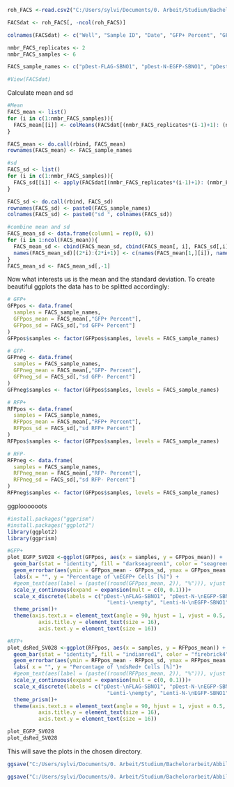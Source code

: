 ```r
roh_FACS <-read.csv2("C:/Users/sylvi/Documents/0. Arbeit/Studium/Bachelorarbeit/Rohdaten/SV028 FACS guava SBNO12.csv", sep=",", dec=".")

FACSdat <- roh_FACS[, -ncol(roh_FACS)]

colnames(FACSdat) <- c("Well", "Sample ID", "Date", "GFP+ Percent", "GFP+ Count", "GFP+ Mean", "GFP- Percent", "GFP- Count", "GFP- Mean", "RFP- Percent", "RFP- Count", "RFP- Mean", "RFP+ Percent", "RFP+ Count", "RFP+ Mean" )

nmbr_FACS_replicates <- 2
nmbr_FACS_samples <- 6

FACS_sample_names <- c("pDest-FLAG-SBNO1", "pDest-N-EGFP-SBNO1", "pDest-C-EGFP-SBNO1", "dsRed-IRES-empty-EGFP", "dsRed-IRES-N-EGFP-SBNO1", "dsRed-IRES-C-EGFP-SBNO1")

#View(FACSdat)
```


Calculate mean and sd
```r
#Mean
FACS_mean <- list()
for (i in c(1:nmbr_FACS_samples)){
  FACS_mean[[i]] <- colMeans(FACSdat[(nmbr_FACS_replicates*(i-1)+1): (nmbr_FACS_replicates*i), 4:ncol(FACSdat)])
}

FACS_mean <- do.call(rbind, FACS_mean)
rownames(FACS_mean) <- FACS_sample_names

#sd
FACS_sd <- list()
for (i in c(1:nmbr_FACS_samples)){
  FACS_sd[[i]] <- apply(FACSdat[(nmbr_FACS_replicates*(i-1)+1): (nmbr_FACS_replicates*i), 4:ncol(FACSdat)], 2, sd, na.rm = TRUE)
}

FACS_sd <- do.call(rbind, FACS_sd)
rownames(FACS_sd) <- paste0(FACS_sample_names)
colnames(FACS_sd) <- paste0("sd ", colnames(FACS_sd))

#combine mean and sd
FACS_mean_sd <- data.frame(column1 = rep(0, 6))
for (i in 1:ncol(FACS_mean)){
  FACS_mean_sd <- cbind(FACS_mean_sd, cbind(FACS_mean[, i], FACS_sd[,i]))
  names(FACS_mean_sd)[(2*i):(2*i+1)] <- c(names(FACS_mean[1,][i]), names(FACS_sd[1,][i]))
}
FACS_mean_sd <- FACS_mean_sd[,-1]

```


Now what interests us is the mean and the standard deviation. To create beautiful ggplots the data has to be splitted accordingly:
```r
# GFP+
GFPpos <- data.frame(
  samples = FACS_sample_names,
  GFPpos_mean = FACS_mean[,"GFP+ Percent"],
  GFPpos_sd = FACS_sd[,"sd GFP+ Percent"]
)
GFPpos$samples <- factor(GFPpos$samples, levels = FACS_sample_names)

# GFP-
GFPneg <- data.frame(
  samples = FACS_sample_names,
  GFPneg_mean = FACS_mean[,"GFP- Percent"],
  GFPneg_sd = FACS_sd[,"sd GFP- Percent"]
)
GFPneg$samples <- factor(GFPpos$samples, levels = FACS_sample_names)

# RFP+
RFPpos <- data.frame(
  samples = FACS_sample_names,
  RFPpos_mean = FACS_mean[,"RFP+ Percent"],
  RFPpos_sd = FACS_sd[,"sd RFP+ Percent"]
)
RFPpos$samples <- factor(GFPpos$samples, levels = FACS_sample_names)

# RFP-
RFPneg <- data.frame(
  samples = FACS_sample_names,
  RFPneg_mean = FACS_mean[,"RFP- Percent"],
  RFPneg_sd = FACS_sd[,"sd RFP- Percent"]
)
RFPneg$samples <- factor(GFPpos$samples, levels = FACS_sample_names)


```


ggploooooots
```r
#install.packages("ggprism")
#install.packages("ggplot2")
library(ggplot2)
library(ggprism)

#GFP+
plot_EGFP_SV028 <-ggplot(GFPpos, aes(x = samples, y = GFPpos_mean)) +
  geom_bar(stat = "identity", fill = "darkseagreen1", color = "seagreen4", width = 0.6, size = 1) +
  geom_errorbar(aes(ymin = GFPpos_mean - GFPpos_sd, ymax = GFPpos_mean + GFPpos_sd), width = 0.4, color = "seagreen4", size = 0.8) +
  labs(x = "", y = "Percentage of \nEGFP+ Cells [%]") +
  #geom_text(aes(label = (paste((round(GFPpos_mean, 2)), "%"))), vjust = -0.5) +
  scale_y_continuous(expand = expansion(mult = c(0, 0.1)))+
  scale_x_discrete(labels = c("pDest-\nFLAG-SBNO1", "pDest-N-\nEGFP-SBNO1", "pDest-C-\nEGFP-SBNO1", 
                                "Lenti-\nempty", "Lenti-N-\nEGFP-SBNO1", "Lenti-SBNO1-\nC-EGFP"))+
  theme_prism()+
  theme(axis.text.x = element_text(angle = 90, hjust = 1, vjust = 0.5, size = 16),
          axis.title.y = element_text(size = 16),
          axis.text.y = element_text(size = 16))

#RFP+
plot_dsRed_SV028 <-ggplot(RFPpos, aes(x = samples, y = RFPpos_mean)) +
  geom_bar(stat = "identity", fill = "indianred1", color = "firebrick4", width = 0.6, size = 1) +
  geom_errorbar(aes(ymin = RFPpos_mean - RFPpos_sd, ymax = RFPpos_mean + RFPpos_sd), width = 0.4, color = "firebrick4", size = 0.8) +
  labs( x = "", y = "Percentage of \ndsRed+ Cells [%]")+
  #geom_text(aes(label = (paste((round(RFPpos_mean, 2)), "%"))), vjust = -0.5) +
  scale_y_continuous(expand = expansion(mult = c(0, 0.1)))+
  scale_x_discrete(labels = c("pDest-\nFLAG-SBNO1", "pDest-N-\nEGFP-SBNO1", "pDest-C-\nEGFP-SBNO1", 
                                "Lenti-\nempty", "Lenti-N-\nEGFP-SBNO1", "Lenti-SBNO1-\nC-EGFP"))+
  theme_prism()+
  theme(axis.text.x = element_text(angle = 90, hjust = 1, vjust = 0.5, size = 16),
          axis.title.y = element_text(size = 16),
          axis.text.y = element_text(size = 16))

plot_EGFP_SV028
plot_dsRed_SV028
```

This will save the plots in the chosen directory. 
```r
ggsave("C:/Users/sylvi/Documents/0. Arbeit/Studium/Bachelorarbeit/Abbildungen/R Plots/1.Guava dsRed.svg", plot = plot_dsRed_SV028, width = 8, height = 5)

ggsave("C:/Users/sylvi/Documents/0. Arbeit/Studium/Bachelorarbeit/Abbildungen/R Plots/1.Guava EGFP.svg", plot = plot_EGFP_SV028, width = 8, height = 5)
```



